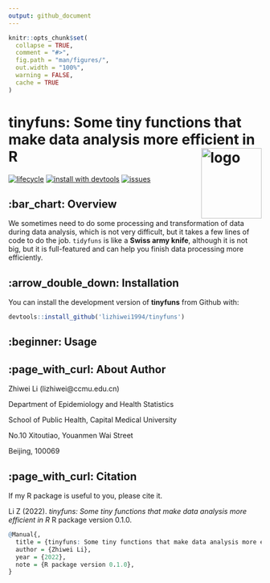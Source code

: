 ```yaml
---
output: github_document
---
```


<!-- README.md is generated from README.Rmd. Please edit that file -->

```r
knitr::opts_chunk$set(
  collapse = TRUE,
  comment = "#>",
  fig.path = "man/figures/",
  out.width = "100%",
  warning = FALSE,
  cache = TRUE
)
```

# tinyfuns: Some tiny functions that make data analysis more efficient in R <img src="man/figures/logo.png" alt="logo" align="right" height="140" width="120"/>

[![lifecycle](https://img.shields.io/badge/lifecycle-experimental-%23fd8008.svg)](https://lifecycle.r-lib.org/articles/stages.html)
[![install with devtools](https://img.shields.io/badge/install%20with-devtools-brightgreen.svg)](https://cran.r-project.org/web/packages/devtools/index.html)
[![issues](https://img.shields.io/github/issues/lizhiwei1994/tinyfuns.svg)](https://github.com/lizhiwei1994/tinyfuns/issues)
<!-- [![Hits](https://hits.seeyoufarm.com/api/count/incr/badge.svg?url=https%3A%2F%2Fgithub.com%2Flizhiwei1994%2Ftinyfuns&count_bg=%2379C83D&title_bg=%23555555&icon=&icon_color=%23E7E7E7&title=hits&edge_flat=false)](https://hits.seeyoufarm.com) -->

## :bar_chart: Overview

We sometimes need to do some processing and transformation of data during data analysis, which is not very difficult, but it takes a few lines of code to do the job. `tidyfuns` is like a **Swiss army knife**, although it is not big, but it is full-featured and can help you finish data processing more efficiently.

## :arrow_double_down: Installation

You can install the development version of **tinyfuns** from Github with:
```r
devtools::install_github('lizhiwei1994/tinyfuns')
```


## :beginner: Usage

## :page_with_curl: About Author

Zhiwei Li (lizhiwei@ccmu.edu.cn)

Department of Epidemiology and Health Statistics

School of Public Health, Capital Medical University

No.10 Xitoutiao, Youanmen Wai Street

Beijing, 100069

## :page_with_curl: Citation

If my R package is useful to you, please cite it.

Li Z (2022). *tinyfuns: Some tiny functions that make data analysis more efficient in R* R package version 0.1.0.

```r
@Manual{,
  title = {tinyfuns: Some tiny functions that make data analysis more efficient in R},
  author = {Zhiwei Li},
  year = {2022},
  note = {R package version 0.1.0},
}
```

